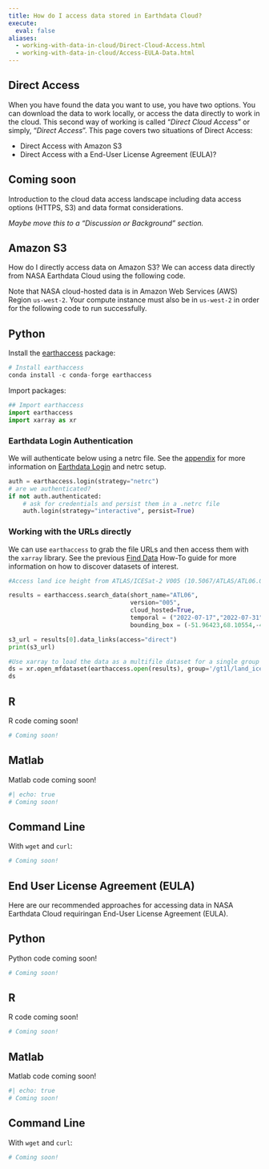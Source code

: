 ```yaml
---
title: How do I access data stored in Earthdata Cloud?
execute:
  eval: false
aliases:
  - working-with-data-in-cloud/Direct-Cloud-Access.html
  - working-with-data-in-cloud/Access-EULA-Data.html
---
```


## Direct Access

When you have found the data you want to use, you have two options.  You can download the data to work locally, or access the data directly to work in the cloud. This second way of working is called "_Direct Cloud Access_" or simply, "_Direct Access_". This page covers two situations of Direct Access: 

* Direct Access with Amazon S3
* Direct Access with a End-User License Agreement (EULA)?

::: {.callout-caution}
## Coming soon
Introduction to the cloud data access landscape including
data access options (HTTPS, S3) and data format considerations.

_Maybe move this to a "Discussion or Background" section._
:::

## Amazon S3

How do I directly access data on Amazon S3? We can access data directly from NASA Earthdata Cloud using the following code. 

Note that NASA cloud-hosted data is in Amazon Web Services (AWS) Region `us-west-2`. Your compute instance must also be in `us-west-2` in order for the following code to run successfully.

::: {.panel-tabset group="language"}
## Python

Install the [earthaccess]("https://github.com/nsidc/earthaccess") package:

```python
# Install earthaccess
conda install -c conda-forge earthaccess
```

Import packages: 

```python
## Import earthaccess
import earthaccess
import xarray as xr
```

### Earthdata Login Authentication

We will authenticate below using a netrc file. See the [appendix]("https://nasa-openscapes.github.io/earthdata-cloud-cookbook/appendix/authentication.html") for more information on [Earthdata Login]("https://urs.earthdata.nasa.gov/") and netrc setup.

```python
auth = earthaccess.login(strategy="netrc")
# are we authenticated?
if not auth.authenticated:
    # ask for credentials and persist them in a .netrc file
    auth.login(strategy="interactive", persist=True)
```

### Working with the URLs directly
We can use `earthaccess` to grab the file URLs and then access them with the `xarray` library. See the previous [Find Data]("https://nasa-openscapes.github.io/earthdata-cloud-cookbook/how-tos/find-data/") How-To guide for more information on how to discover datasets of interest. 


```python
#Access land ice height from ATLAS/ICESat-2 V005 (10.5067/ATLAS/ATL06.005), searching for data over western Greenland coast over two weeks in July 2022. The data are provided as HDF5 granules (files) that span about 1/14th of an orbit.

results = earthaccess.search_data(short_name="ATL06",
                                  version="005",
                                  cloud_hosted=True,
                                  temporal = ("2022-07-17","2022-07-31"),
                                  bounding_box = (-51.96423,68.10554,-48.71969,70.70529))

s3_url = results[0].data_links(access="direct")
print(s3_url)

#Use xarray to load the data as a multifile dataset for a single group in the HDF5 file, in this case land ice segments:
ds = xr.open_mfdataset(earthaccess.open(results), group='/gt1l/land_ice_segments')
ds
```


## R

R code coming soon!

```r
# Coming soon!
```

## Matlab

Matlab code coming soon!

```bash
#| echo: true
# Coming soon!
```

## Command Line

With `wget` and `curl`:

```bash
# Coming soon!
```


:::

## End User License Agreement (EULA)

Here are our recommended approaches for accessing data in NASA Earthdata Cloud requiringan End-User License Agreement (EULA).

::: {.panel-tabset group="language"}
## Python

Python code coming soon!

```python
# Coming soon!
```

## R

R code coming soon!

```r
# Coming soon!
```

## Matlab

Matlab code coming soon!

```bash
#| echo: true
# Coming soon!
```

## Command Line

With `wget` and `curl`:

```bash
# Coming soon!
```


:::

